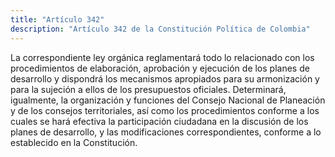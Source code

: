 ```yaml
---
title: "Artículo 342"
description: "Artículo 342 de la Constitución Política de Colombia"
---
```


La correspondiente ley orgánica reglamentará todo lo relacionado con los procedimientos de elaboración, aprobación y ejecución de los planes de desarrollo y dispondrá los mecanismos apropiados para su armonización y para la sujeción a ellos de los presupuestos oficiales. Determinará, igualmente, la organización y funciones del Consejo Nacional de Planeación y de los consejos territoriales, así como los procedimientos conforme a los cuales se hará efectiva la participación ciudadana en la discusión de los planes de desarrollo, y las modificaciones correspondientes, conforme a lo establecido en la Constitución.

